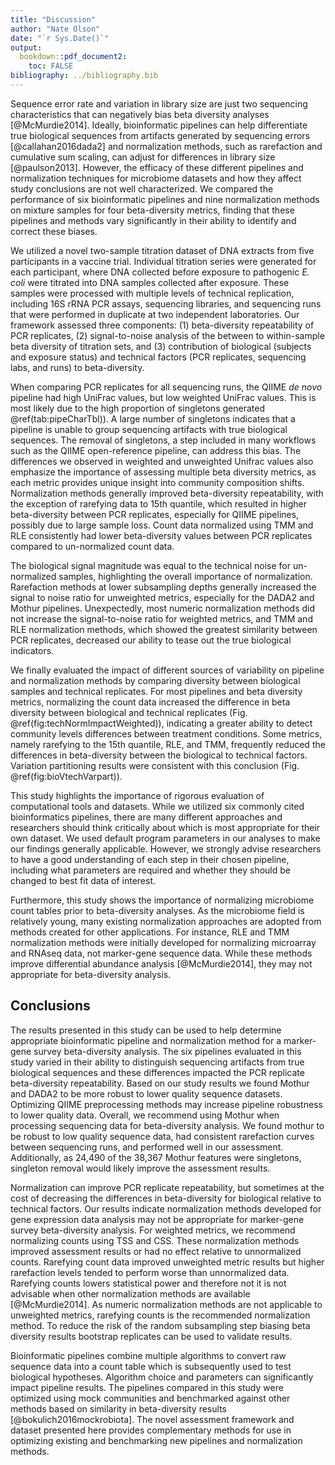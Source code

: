 ```yaml
---
title: "Discussion"
author: "Nate Olson"
date: "`r Sys.Date()`"
output:
  bookdown::pdf_document2:
    toc: FALSE
bibliography: ../bibliography.bib
---
```


Sequence error rate and variation in library size are just two sequencing characteristics that can negatively bias beta diversity analyses  [@McMurdie2014].
Ideally, bioinformatic pipelines can help differentiate true biological sequences from artifacts generated by sequencing errors [@callahan2016dada2] and normalization methods, such as rarefaction and cumulative sum scaling, can adjust for differences in library size [@paulson2013].
However, the efficacy of these different pipelines and normalization techniques for microbiome datasets and how they affect study conclusions are not well characterized.
We compared the performance of six bioinformatic pipelines and nine normalization methods on mixture samples for four beta-diversity metrics, finding that these pipelines and methods vary significantly in their ability to identify and correct these biases.

We utilized a novel two-sample titration dataset of DNA extracts from five participants in a vaccine trial.
Individual titration series were generated for each participant, where DNA collected before exposure to pathogenic _E. coli_ were titrated into DNA samples collected after exposure.
These samples were processed with multiple levels of technical replication, including 16S rRNA PCR assays, sequencing libraries, and sequencing runs that were performed in duplicate at two independent laboratories. Our framework assessed three components:
(1) beta-diversity repeatability of PCR replicates,
(2) signal-to-noise analysis of the between to within-sample beta diversity of titration sets, and
(3) contribution of biological (subjects and exposure status) and technical factors (PCR replicates, sequencing labs, and runs) to beta-diversity.


When comparing PCR replicates for all sequencing runs, the QIIME _de novo_ pipeline had high UniFrac values, but low weighted UniFrac values.
This is most likely due to the high proportion of singletons generated \@ref(tab:pipeCharTbl)).
A large number of singletons indicates that a pipeline is unable to group sequencing artifacts with true biological sequences.
The removal of singletons, a step included in many workflows such as the QIIME open-reference pipeline, can address this bias.
The differences we observed in weighted and unweighted Unifrac values also emphasize the importance of assessing multiple beta diversity metrics,
as each metric provides unique insight into community composition shifts.
Normalization methods generally improved beta-diversity repeatability,
with the exception of rarefying data to 15th quantile,
which resulted in higher beta-diversity between PCR replicates,
especially for QIIME pipelines, possibly due to large sample loss.
Count data normalized using TMM and RLE consistently had lower beta-diversity values between PCR replicates compared to un-normalized count data.

<!-- Use either exposure status or timepoint for unmixed samples -->

The biological signal magnitude was equal to the technical noise for un-normalized samples, highlighting the overall importance of normalization.
Rarefaction methods at lower subsampling depths generally increased the signal to noise ratio for unweighted metrics, especially for the DADA2 and Mothur pipelines.
Unexpectedly, most numeric normalization methods did not increase the signal-to-noise ratio for weighted metrics, and TMM and RLE normalization methods,
which showed the greatest similarity between PCR replicates,
decreased our ability to tease out the true biological indicators.


We finally evaluated the impact of different sources of variability on pipeline and normalization methods by comparing diversity between biological samples and technical replicates.
For most pipelines and beta diversity metrics, normalizing the count data increased the difference in beta diversity between biological and technical replicates (Fig. \@ref(fig:techNormImpactWeighted)),
indicating a greater ability to detect community levels differences between treatment conditions.
Some metrics, namely rarefying to the 15th quantile, RLE, and TMM, frequently reduced the differences in beta-diversity between the biological to technical factors. Variation partitioning results were consistent with this conclusion (Fig. \@ref(fig:bioVtechVarpart)).


This study highlights the importance of rigorous evaluation of computational tools and datasets.
While we utilized six commonly cited bioinformatics pipelines, there are many different approaches and researchers should think critically about which is most appropriate for their own dataset.
We used default program parameters in our analyses to make our findings generally applicable.
However, we strongly advise researchers to have a good understanding of each step in their chosen pipeline, including what parameters are required and whether they should be changed to best fit data of interest.


Furthermore, this study shows the importance of normalizing microbiome count tables prior to beta-diversity analyses.
As the microbiome field is relatively young, many existing normalization approaches are adopted from methods created for other applications.
For instance, RLE and TMM normalization methods were initially developed for normalizing microarray and RNAseq data, not marker-gene sequence data.
 While these methods improve differential abundance analysis [@McMurdie2014], they may not appropriate for beta-diversity analysis.


## Conclusions
The results presented in this study can be used to help determine appropriate bioinformatic pipeline and normalization method for a marker-gene survey beta-diversity analysis.
The six pipelines evaluated in this study varied in their ability to distinguish sequencing artifacts from true biological sequences and these differences impacted the PCR replicate beta-diversity repeatability.
Based on our study results we found Mothur and DADA2 to be more robust to lower quality sequence datasets.
Optimizing QIIME preprocessing methods may increase pipeline robustness to lower quality data.
Overall, we recommend using Mothur when processing sequencing data for beta-diversity analysis.
We found mothur to be robust to low quality sequence data, had consistent rarefaction curves between sequencing runs, and performed well in our assessment.
Additionally, as 24,490 of the 38,367 Mothur features were singletons, singleton removal would likely improve the assessment results.


Normalization can improve PCR replicate repeatability, but sometimes at the cost of decreasing the differences in beta-diversity for biological relative to technical factors.
Our results indicate normalization methods developed for gene expression data analysis may not be appropriate for marker-gene survey beta-diversity analysis.
For weighted metrics, we recommend normalizing counts using TSS and CSS.
These normalization methods improved assessment results or had no effect relative to unnormalized counts.
Rarefying count data improved unweighted metric results but higher rarefaction levels tended to perform worse than unnormalized data.
Rarefying counts lowers statistical power and therefore not it is not advisable when other normalization methods are available [@McMurdie2014].
As numeric normalization methods are not applicable to unweighted metrics, rarefying counts is the recommended normalization method.
To reduce the risk of the random subsampling step biasing beta diversity results bootstrap replicates can be used to validate results.


Bioinformatic pipelines combine multiple algorithms to convert raw sequence data into a count table which is subsequently used to test biological hypotheses.
Algorithm choice and parameters can significantly impact pipeline results.
The pipelines compared in this study were optimized using mock communities and benchmarked against other methods based on similarity in beta-diversity results [@bokulich2016mockrobiota].
The novel assessment framework and dataset presented here provides complementary methods for use in optimizing existing and benchmarking new pipelines and normalization methods.


<!--
Notes for discussion revision
- weighted phylogenetic lowest
  - Overall differences in beta diversity metrics are due to differences in how the four metrics measure community similarity.
  - For phylogenetic metric, the beta diversity tended to be lower compared to the taxonomic metrics.
  - This was due to low overall phylogenetic diversity, or the majority of the features being phylogenetically closely related.

- Data characteristics impact diversity metrics differently.
  - Higher unweighted PCR replicate beta diversity due to spurious features, sequencing artifacts.
  - Most obvious for QIIME _de novo_ where 2/3rds of the features are singletons.
  - Prevalence filtering as a way to address this issue.

- Unweighted metric values close to 1
  - In appropriate for these datasets
  - Value in unweighted metrics
  - Weighted metric values driven by high abundance organisms
  - Unweighted metrics provide insights into similarity between low abundance community members.
  - Phylogenetic metric, UniFrac, lower for most metrics - more robust to artifacts as they are likely similar to true sequences thus shorter branch lengths.

- consistent PCR replicate beta diversity across pipelines
  - taxonomic weighted
  - Implications for pipeline comparisons using beta diversity metrics?

- sequencing run differences
  - NIST runs consistently higher than JHU2 and JHU1 for Mothur and DADA2.
  - Potential reasoning for NIST being higher
  - Library specific effect
    - barcodes
    - run later
    - contaminants
  - NIST runs also larger variance for weighted taxa

- PCR replicates normalization
  - rarefaction level correlated with PCR replicate distance unweighted mtrics


- For the second component of our assessment we compare the signal-to-noise ratio between sequence data characteristics, bioinformatic pipeline, and normalization method.
  - Signal-to-noise around 1 for most pipelines and metrics.
  - signal to noise values limited by noise
    - when PCR rep beta 0.5 max signal-to-noise value is 2
  - Values around 1 indicate an inability to differentiate between samples.
  - Lack of different due to either high similarity between unmixed samples or data characteristics biasing diversity metrics
  - The assessment results varied by pipeline and diversity metric, with DADA2 and Mothur consistently out perform the other bioinformatic pipelines for weighted metrics.
  - Weighted greater than 1 for mothur and DADA2
  - JHU higher than NIST - consistent with PCR replicate results
  - Subject differences reflect differences in bacterial DNA proportions between unmixed samples [__REFERENCE CHAPTER__]
  - Normalization methods
    - TSS only method with no change or improved signal to noise
    - Rare2000 improved unweighted


PCR replicate beta diversity repeatability for some pipelines was more robust to low sequence quality and total abundance variation than others.
    - Mothur and DADA2 JHU1 consistent with JHU2
    - JHU1 higher compared to other runs for most QIIME pipelines and metrics
      - Deblur JHU1 failed
    - sequencing run differences
      - NIST runs consistently higher than JHU2 and JHU1 for Mothur and DADA2.
      - Potential reasoning for NIST being higher
      - Library specific effect
        - barcodes
        - run later
        - contaminants

  __PIPELINE RECOMENDATIONS__
  - Mothur and DADA2 more robust to low quality data, JHU1 results
  - QIIME pipelines
    - modifying pre-processing parameters
    - prevalence filtering

  __Normalization RECOMENDATIONS__
  - RLE and TMM not appropriate for beta diversity
  - Rarefaction statistically inadmisable
  - TSS and CSS for weighted metrics
  - Rarefaction only methods for unweighted metrics
  - Bootstrap rarefaction Bee reference

  __Metric Recomendations__
  - Higher signal to noise for weighted metrics
  - Care in interpreting results from unweighted metrics
    - prevalence filtering in addition to normalization may improve results
  - Alternative Hill number beta diversity
-->
